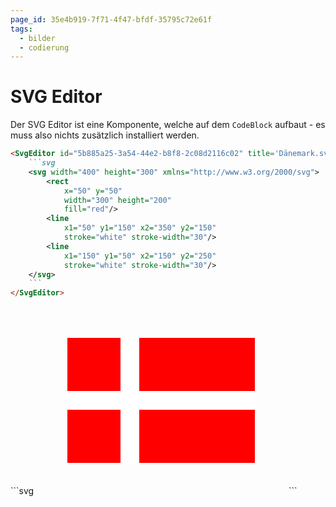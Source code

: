 ```yaml
---
page_id: 35e4b919-7f71-4f47-bfdf-35795c72e61f
tags:
  - bilder
  - codierung
---
```




# SVG Editor

Der SVG Editor ist eine Komponente, welche auf dem `CodeBlock` aufbaut - es muss also nichts zusätzlich installiert werden.

````md
<SvgEditor id="5b885a25-3a54-44e2-b8f8-2c08d2116c02" title='Dänemark.svg'>
    ```svg
    <svg width="400" height="300" xmlns="http://www.w3.org/2000/svg">
        <rect
            x="50" y="50"
            width="300" height="200"
            fill="red"/>
        <line
            x1="50" y1="150" x2="350" y2="150"
            stroke="white" stroke-width="30"/>
        <line
            x1="150" y1="50" x2="150" y2="250"
            stroke="white" stroke-width="30"/> 
    </svg>
    ```
</SvgEditor>
````

<BrowserWindow>
    <SvgEditor id="e3a48726-b2ec-4f5d-a18b-89e8de96b17b" title='Dänemark.svg'>
        ```svg
        <svg width="400" height="300" xmlns="http://www.w3.org/2000/svg">
            <rect
                x="50" y="50"
                width="300" height="200"
                fill="red"/>
            <line
                x1="50" y1="150" x2="350" y2="150"
                stroke="white" stroke-width="30"/>
            <line
                x1="150" y1="50" x2="150" y2="250"
                stroke="white" stroke-width="30"/> 
        </svg>
        ```
    </SvgEditor>
</BrowserWindow>